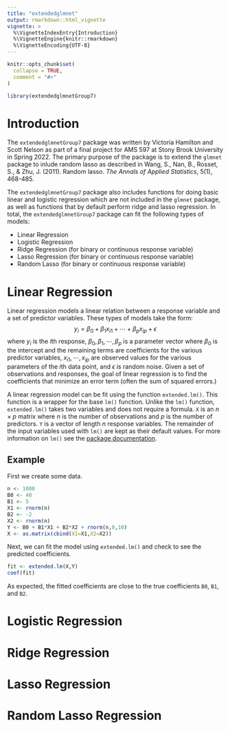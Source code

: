 ```yaml
---
title: "extendedglmnet"
output: rmarkdown::html_vignette
vignette: >
  %\VignetteIndexEntry{Introduction}
  %\VignetteEngine{knitr::rmarkdown}
  %\VignetteEncoding{UTF-8}
---
```


```r
knitr::opts_chunk$set(
  collapse = TRUE,
  comment = "#>"
)
```

```r
library(extendedglmnetGroup7)
```

# Introduction

The `extendedglmnetGroup7` package was written by Victoria Hamilton and Scott Nelson as part of a final project for AMS 597 at Stony Brook University in Spring 2022. The primary purpose of the package is to extend the `glmnet` package to inlude random lasso as described in Wang, S., Nan, B., Rosset, S., & Zhu, J. (2011). Random lasso. *The Annals of Applied Statistics*, 5(1), 468-485.

The `extendedglmnetGroup7` package also includes functions for doing basic linear and logistic regression which are not included in the `glmnet` package, as well as functions that by default perform ridge and lasso regression. In total, the `extendedglmnetGroup7` package can fit the following types of models:

- Linear Regression
- Logistic Regression
- Ridge Regression (for binary or continuous response variable)
- Lasso Regression (for binary or continuous response variable)
- Random Lasso (for binary or continuous response variable)

# Linear Regression

Linear regression models a linear relation between a response variable and a set of predictor variables. These types of models take the form: $$y_i = \beta_0 + \beta_1x_{i1} + \cdots + \beta_px_{ip}+\epsilon$$ where $y_i$ is the $i$th response, $\beta_0,\beta_1,\cdots,\beta_p$ is a parameter vector where $\beta_0$ is the intercept and the remaining terms are coefficients for the various predictor variables, $x_{i1},\cdots,x_{ip}$ are observed values for the various parameters of the $i$th data point, and $\epsilon$ is random noise. Given a set of observations and responses, the goal of linear regression is to find the coefficients that minimize an error term (often the sum of squared errors.)

A linear regression model can be fit using the function `extended.lm()`. This function is a wrapper for the base `lm()` function. Unlike the `lm()` function, `extended.lm()` takes two variables and does not require a formula. `X` is an $n\times p$ matrix where $n$ is the number of observations and $p$ is the number of predictors. `Y` is a vector of length $n$ response variables. The remainder of the input variables used with `lm()` are kept as their default values. For more information on `lm()` see the [package documentation](https://www.rdocumentation.org/packages/stats/versions/3.6.2/topics/lm).


## Example ##

First we create some data. 

```r
n <- 1000
B0 <- 40
B1 <- 5
X1 <- rnorm(n)
B2 <- -2
X2 <- rnorm(n)
Y <- B0 + B1*X1 + B2*X2 + rnorm(n,0,10)
X <- as.matrix(cbind(X1=X1,X2=X2))
```

Next, we can fit the model using `extended.lm()` and check to see the predicted coefficients.

```r
fit <- extended.lm(X,Y)
coef(fit)
```

As expected, the fitted coefficients are close to the true coefficients `B0`, `B1`, and `B2`.

# Logistic Regression

# Ridge Regression

# Lasso Regression

# Random Lasso Regression



